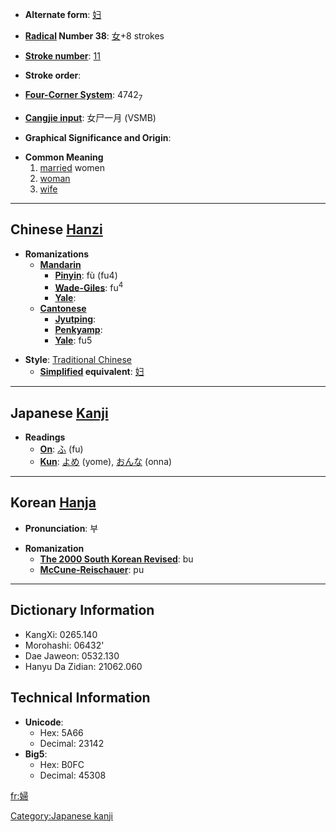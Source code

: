 * '''Alternate form''': [[妇]]

* '''[[Wiktionary:Chinese radical index| Radical]] Number 38''': [[Wiktionary:Chinese radical index 女|女]]+8 strokes

* '''[[Wiktionary:Chinese total strokes index|Stroke number]]''': [[Wiktionary:Chinese total strokes index 11|11]]

* '''Stroke order''': 

* '''[[Wiktionary:Chinese four corner index|Four-Corner System]]''': 4742<sub>7</sub>

* '''[[Wiktionary:Chinese Cangjie index|Cangjie input]]''': 女尸一月 (VSMB)

* '''Graphical Significance and Origin''': 

* '''Common Meaning'''
*#[[married]] women
*# [[woman]]
*# [[wife]]


----

== Chinese [[Hanzi]] ==

* '''Romanizations'''
** '''[[Mandarin]]'''
*** '''[[Pinyin]]''': fù (fu4)
*** '''[[Wade-Giles]]''': fu<sup>4</sup>
*** '''[[Yale]]''': 
** '''[[Cantonese]]'''
*** '''[[Jyutping]]''':
*** '''[[Penkyamp]]''': 
*** '''[[Yale]]''': fu5

* '''Style''': [[Traditional Chinese]] 
** '''[[Simplified Chinese|Simplified]] equivalent''': [[妇]]


----

== Japanese [[Kanji]] ==

* '''Readings'''
** '''[[On]]''': [[ふ]] (fu)
** '''[[Kun]]''': [[よめ]] (yome), [[おんな]] (onna)


----

== Korean [[Hanja]] ==

* '''Pronunciation''': 부

* '''Romanization'''
** '''[[The 2000 South Korean Revised Romanization|The 2000 South Korean Revised]]''': bu
** '''[[McCune-Reischauer]]''': pu

----

== Dictionary Information ==

* KangXi: 0265.140
* Morohashi: 06432'
* Dae Jaweon: 0532.130
* Hanyu Da Zidian: 21062.060

== Technical Information ==

* '''Unicode''':
** Hex: 5A66
** Decimal: 23142
* '''Big5''':
** Hex: B0FC
** Decimal: 45308

[[Category:Japanese kanji]]

[[fr:婦]]